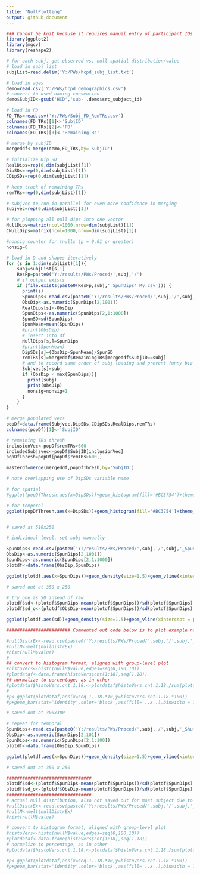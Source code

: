 ---
title: "NullPlotting"
output: github_document
---

```{r}
### Cannot be knit because it requires manual entry of participant IDs
library(ggplot2)
library(mgcv)
library(reshape2)

# for each subj, get observed vs. null spatial distribution/value
# load in subj list
subjList=read.delim('Y:/PWs/hcpd_subj_list.txt')

# load in ages
demo=read.csv('Y:/PWs/hcpd_demographics.csv')
# convert to used naming convention
demo$SubjID<-gsub('HCD','sub-',demo$src_subject_id)

# load in FD
FD_TRs=read.csv('Y:/PWs/Subj_FD_RemTRs.csv')
colnames(FD_TRs)[1]<-'SubjID'
colnames(FD_TRs)[2]<-'FD'
colnames(FD_TRs)[3]<-'RemainingTRs'

# merge by subjID
mergeddf<-merge(demo,FD_TRs,by='SubjID')

# initialize Dip SD
RealDips=rep(0,dim(subjList)[1])
DipSDs=rep(0,dim(subjList)[1])
CDipSDs=rep(0,dim(subjList)[1])

# keep track of remaining TRs
remTRs=rep(0,dim(subjList)[1])

# subjvec to run in parallel for even more confidence in merging
Subjvec=rep(0,dim(subjList)[1])

# for plopping all null dips into one vector
NullDips=matrix(ncol=1000,nrow=dim(subjList)[1])
CNullDips=matrix(ncol=1000,nrow=dim(subjList)[1])

#nonsig counter for tnulls (p = 0.01 or greater)
nonsig=0

# load in D and shapes iteratively
for (s in 1:dim(subjList)[1]){
    subj=subjList[s,1]
    ResFp=paste0('Y:/results/PWs/Proced/',subj,'/')
    # if output exists
    if (file.exists(paste0(ResFp,subj,'_SpunDips4_My.csv'))) {
      print(s)
      SpunDips<-read.csv(paste0('Y:/results/PWs/Proced/',subj,'/',subj,'_SpunDips4_My.csv'),header=F)
      ObsDip<-as.numeric(SpunDips[2,1001])
      RealDips[s]<-ObsDip
      SpunDips<-as.numeric(SpunDips[2,1:1000])
      SpunSD=sd(SpunDips)
      SpunMean=mean(SpunDips)
      #print(ObsDip)
      # insert into df
      NullDips[s,]=SpunDips
      #print(SpunMean)
      DipSDs[s]=(ObsDip-SpunMean)/SpunSD
      remTRs[s]=mergeddf$RemainingTRs[mergeddf$SubjID==subj]
      # and to record same order of subj loading and prevent funny biz
      Subjvec[s]=subj
      if (ObsDip < max(SpunDips)){
        print(subj)
        print(ObsDip)
        nonsig=nonsig+1
      }
    }
}

# merge populated vecs
popDf=data.frame(Subjvec,DipSDs,CDipSDs,RealDips,remTRs)
colnames(popDf)[1]<-'SubjID'

# remaining TRs thresh
inclusionVec<-popDf$remTRs>600
includedSubjsvec<-popDf$SubjID[inclusionVec]
popDfThresh=popDf[popDf$remTRs>600,]

masterdf=merge(mergeddf,popDfThresh,by='SubjID')
```

```{r, fig.width=6,fig.height=3}
# note overlapping use of DipSDs variable name

# for spatial
#ggplot(popDfThresh,aes(x=DipSDs))+geom_histogram(fill='#BC3754')+theme_classic(base_size=20)+xlim(0,25)+xlab('Distance from Null Distribution (SD)')+theme(axis.text = element_text(size=23))+ylab('Participants')+geom_vline(xintercept = median(popDfThresh$DipSDs),linetype='dashed',size=2)

# for temporal
ggplot(popDfThresh,aes(x=DipSDs))+geom_histogram(fill='#BC3754')+theme_classic(base_size=20)+xlim(-6,100)+xlab('Distance from Null Distribution (SD)')+theme(axis.text = element_text(size=23))+ylab('Participants')+geom_vline(xintercept = median(popDfThresh$DipSDs),linetype='dashed',size=2)


# saved at 510x250
```


```{r, fig.width=6,fig.height=3}
# individual level, set subj manually

SpunDips<-read.csv(paste0('Y:/results/PWs/Proced/',subj,'/',subj,'_SpunDips4_My.csv'),header=F)
ObsDip<-as.numeric(SpunDips[2,1001])
SpunDips<-as.numeric(SpunDips[2,1:1000])
plotdf<-data.frame(ObsDip,SpunDips)

ggplot(plotdf,aes(x=SpunDips))+geom_density(size=1.5)+geom_vline(xintercept = plotdf$ObsDip,size=2,color='#BC3754')+theme_classic(base_size=23)+ylab('')+xlab('Dip Statistics')+guides(y="none")+scale_x_continuous(limits =c(0,0.00823),breaks=c(0,0.004,0.008))+theme(axis.text = element_text(size=22))

# saved out at 350 x 250

# try one as SD insead of raw
plotdf$sd<-(plotdf$SpunDips-mean(plotdf$SpunDips))/sd(plotdf$SpunDips)
plotdf$sd_o<-(plotdf$ObsDip-mean(plotdf$SpunDips))/sd(plotdf$SpunDips)

ggplot(plotdf,aes(sd))+geom_density(size=1.5)+geom_vline(xintercept = plotdf$sd_o,size=2,color='#BC3754')+theme_classic(base_size=23)+ylab('')+xlab('Dip Statistics')+guides(y="none")

######################## Commented out code below is to plot example null distributions, not saved out for majority of subjects bc of size

#nullDistrEx<-read.csv(paste0('Y:/results/PWs/Proced/',subj,'/',subj,'_SpunDistr1.csv'))
#nullM<-melt(nullDistrEx)
#hist(nullM$value)
#
## convert to histogram format, aligned with group-level plot
#histoVers<-histc(nullM$value,edges=seq(0,180,10))
#plotdataf<-data.frame(histoVers$cnt[1:18],seq(1,18))
## normalize to percentage, as in other
#plotdataf$histoVers.cnt.1.18.<-plotdataf$histoVers.cnt.1.18./sum(plotdataf$histoVers.cnt.1.18.)
#
#p<-ggplot(plotdataf,aes(x=seq.1..18.*10,y=histoVers.cnt.1.18.*100))
#p+geom_bar(stat='identity',color='black',aes(fill= ..x..),binwidth = 10)+xlab("Distance (Degrees)")+theme_classic(base_size = 26)+scale_x_continuous(limits=(c(0,190)))+scale_fill_gradientn("value",colors=c("blue","cyan","green","yellow","orange","red"))+ggtitle(paste0('\u2207PG: Spun'))+theme(legend.title=element_blank(),legend.text=element_text(size=20),legend.position=c(1.05,.41))+ylab('count')+ylab('% of Propagations')+theme(plot.title= element_text(size=20, face="bold"), axis.title = element_blank(),axis.text = element_blank(),legend.title=element_blank(),legend.text=element_text(size=20),legend.position='none')+ylab('count')+ylab('% of Propagations')

# saved out at 300x300


```

```{r, fig.width=6,fig.height=3}
# repeat for temporal
SpunDips<-read.csv(paste0('Y:/results/PWs/Proced/',subj,'/',subj,'_ShufDips4.csv'),header=F)
ObsDip<-as.numeric(SpunDips[2,101])
SpunDips<-as.numeric(SpunDips[2,1:100])
plotdf<-data.frame(ObsDip,SpunDips)

ggplot(plotdf,aes(x=SpunDips))+geom_density(size=1.5)+geom_vline(xintercept = plotdf$ObsDip,size=2,color='#BC3754')+theme_classic(base_size=23)+ylab('')+xlab('Dip Statistics')+guides(y="none")+scale_x_continuous(limits =c(0,0.00823),breaks=c(0,0.004,0.008))+theme(axis.text = element_text(size=22))

# saved out at 350 x 250

################################
plotdf$sd<-(plotdf$SpunDips-mean(plotdf$SpunDips))/sd(plotdf$SpunDips)
plotdf$sd_o<-(plotdf$ObsDip-mean(plotdf$SpunDips))/sd(plotdf$SpunDips)
################################
# actual null distribution, also not saved out for most subject due to size constraints
#nullDistrEx<-read.csv(paste0('Y:/results/PWs/Proced/',subj,'/',subj,'_ShufDistr1.csv'))
#nullM<-melt(nullDistrEx)
#hist(nullM$value)

# convert to histogram format, aligned with group-level plot
#histoVers<-histc(nullM$value,edges=seq(0,180,10))
#plotdataf<-data.frame(histoVers$cnt[1:18],seq(1,18))
# normalize to percentage, as in other
#plotdataf$histoVers.cnt.1.18.<-plotdataf$histoVers.cnt.1.18./sum(plotdataf$histoVers.cnt.1.18.)

#p<-ggplot(plotdataf,aes(x=seq.1..18.*10,y=histoVers.cnt.1.18.*100))
#p+geom_bar(stat='identity',color='black',aes(fill= ..x..),binwidth = 10)+xlab("Distance (Degrees)")+theme_classic(base_size = 26)+scale_x_continuous(limits=(c(0,190)))+scale_fill_gradientn("value",colors=c("blue","cyan","green","yellow","orange","red"))+ggtitle(paste0('\u2207PG: Spun'))+theme(legend.title=element_blank(),legend.text=element_text(size=20),legend.position=c(1.05,.41))+ylab('count')+ylab('% of Propagations')+theme(plot.title= element_text(size=20, face="bold"), axis.title = element_blank(),axis.text = element_blank(),legend.title=element_blank(),legend.text=element_text(size=20),legend.position='none')+ylab('count')+ylab('% of Propagations')
```
